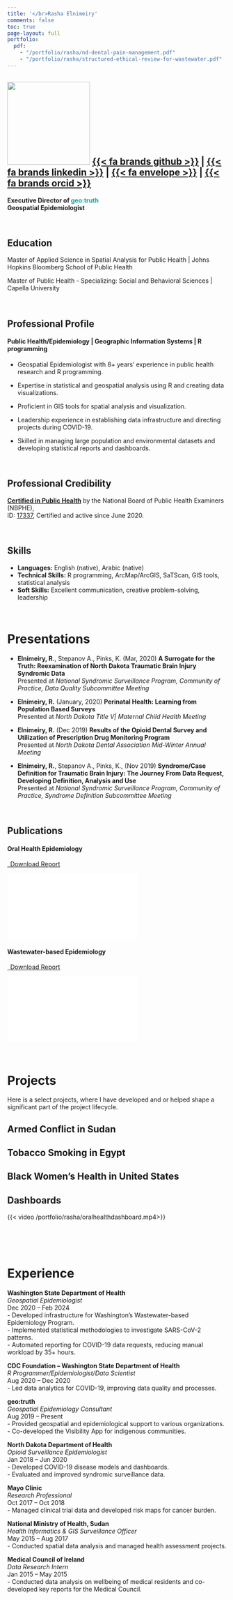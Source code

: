 ```yaml
---
title: '</br>Rasha Elnimeiry'
comments: false
toc: true
page-layout: full
portfolio:
  pdf: 
    - "/portfolio/rasha/nd-dental-pain-management.pdf"
    - "/portfolio/rasha/structured-ethical-review-for-wastewater.pdf"
---
```


## ![](/img/rashaheadshot.jpg){width="190"} [{{< fa brands github >}}](https:/github.com/relnimeiry) \| [{{< fa brands linkedin >}}](https://www.linkedin.com/in/rashaelnimeiry) \| [{{< fa envelope >}}](mailto:%20admin@geotruth.org) \| [{{< fa brands orcid >}}](https://orcid.org/0000-0001-7917-2603)

**Executive Director of <span style="color:#00A9A3;">geo:truth</span>\
Geospatial Epidemiologist**

\

## **Education**

Master of Applied Science in Spatial Analysis for Public Health \| Johns Hopkins Bloomberg School of Public Health

Master of Public Health - Specializing: Social and Behavioral Sciences \| Capella University

\

## **Professional Profile**

#### **Public Health/Epidemiology** \| **Geographic Information Systems** \| **R programming** \

-   Geospatial Epidemiologist with 8+ years' experience in public health research and R programming.

-   Expertise in statistical and geospatial analysis using R and creating data visualizations.

-   Proficient in GIS tools for spatial analysis and visualization.

-   Leadership experience in establishing data infrastructure and directing projects during COVID-19.

-   Skilled in managing large population and environmental datasets and developing statistical reports and dashboards.\

\

## **Professional Credibility**

[**Certified in Public Health**](https://api.accredible.com/v1/issuer/credential_redirect?issuer_id=3948&id=17337) by the National Board of Public Health Examiners (NBPHE),\
ID: [17337](https://cph.nbphe.org/employer_letter/17337), Certified and active since June 2020.

\

## Skills

-   **Languages:** English (native), Arabic (native)
-   **Technical Skills:** R programming, ArcMap/ArcGIS, SaTScan, GIS tools, statistical analysis
-   **Soft Skills:** Excellent communication, creative problem-solving, leadership

\

# Presentations

-   **Elnimeiry, R.**, Stepanov A., Pinks, K. (Mar, 2020) **A Surrogate for the Truth: Reexamination of North Dakota Traumatic Brain Injury Syndromic Data** \
    Presented at *National Syndromic Surveillance Program, Community of Practice, Data Quality Subcommittee Meeting*

-   **Elnimeiry, R.** (January, 2020) **Perinatal Health: Learning from Population Based Surveys** \
    Presented at *North Dakota Title V| Maternal Child Health Meeting*

-   **Elnimeiry, R.** (Dec 2019) **Results of the Opioid Dental Survey and Utilization of Prescription Drug Monitoring Program** \
    Presented at *North Dakota Dental Association Mid-Winter Annual Meeting*

-   **Elnimeiry, R.**, Stepanov A., Pinks, K., (Nov 2019) **Syndrome/Case Definition for Traumatic Brain Injury: The Journey From Data Request, Developing Definition, Analysis and Use** \
    Presented at *National Syndromic Surveillance Program, Community of Practice, Syndrome Definition Subcommittee Meeting* 

\

## Publications

#### Oral Health Epidemiology

```{=html}
<p class="text-left">
<a class="btn btn-primary btn-lg cv-download" href="/portfolio/rasha/nd-dental-pain-management.pdf" target="_blank">
<i class="fa-solid fa-file-arrow-down"></i>&ensp;Download Report
</a>
<div class="embed-container">
<iframe src="/portfolio/rasha/nd-dental-pain-management.pdf#toolbar=0" style="border: 0.5px">
</iframe>
</div>
</p>
```
#### Wastewater-based Epidemiology

```{=html}
<p class="text-left">
<a class="btn btn-primary btn-lg cv-download" href="/portfolio/rasha/structured-ethical-review-for-wastewater.pdf" target="_blank">
<i class="fa-solid fa-file-arrow-down"></i>&ensp;Download Report
</a>
<div class="embed-container">
<iframe src="/portfolio/rasha/structured-ethical-review-for-wastewater.pdf#toolbar=0" style="border: 0.5px">
</iframe>
</div>
</p>
```

\

# Projects

Here is a select projects, where I have developed and or helped shape a significant part of the project lifecycle.


## Armed Conflict in Sudan


## Tobacco Smoking in Egypt


## Black Women's Health in United States


## Dashboards

{{< video /portfolio/rasha/oralhealthdashboard.mp4>}}

\
\
\


# Experience

**Washington State Department of Health**\
*Geospatial Epidemiologist*\
Dec 2020 – Feb 2024\
- Developed infrastructure for Washington’s Wastewater-based Epidemiology Program. \
- Implemented statistical methodologies to investigate SARS-CoV-2 patterns. \
- Automated reporting for COVID-19 data requests, reducing manual workload by 35+ hours.

**CDC Foundation – Washington State Department of Health**\
*R Programmer/Epidemiologist/Data Scientist*\
Aug 2020 – Dec 2020\
- Led data analytics for COVID-19, improving data quality and processes.

**geo:truth**\
*Geospatial Epidemiology Consultant*\
Aug 2019 – Present\
- Provided geospatial and epidemiological support to various organizations. \
- Co-developed the Visibility App for indigenous communities.

**North Dakota Department of Health**\
*Opioid Surveillance Epidemiologist*\
Jan 2018 – Jun 2020\
- Developed COVID-19 disease models and dashboards. \
- Evaluated and improved syndromic surveillance data.

**Mayo Clinic**\
*Research Professional*\
Oct 2017 – Oct 2018\
- Managed clinical trial data and developed risk maps for cancer burden.

**National Ministry of Health, Sudan**\
*Health Informatics & GIS Surveillance Officer*\
May 2015 – Aug 2017\
- Conducted spatial data analysis and managed health assessment projects.

**Medical Council of Ireland**\
*Data Research Intern*\
Jan 2015 – May 2015\
- Conducted data analysis on wellbeing of medical residents and co-developed key reports for the Medical Council.


<!-- [Download PDF](/portfolio/nd-dental-pain-management.pdf) -->
